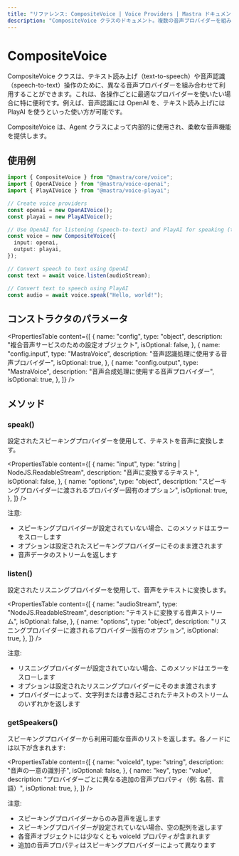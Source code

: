 ```yaml
---
title: "リファレンス: CompositeVoice | Voice Providers | Mastra ドキュメント"
description: "CompositeVoice クラスのドキュメント。複数の音声プロバイダーを組み合わせて、柔軟なテキスト読み上げおよび音声認識操作を可能にします。"
---
```


# CompositeVoice

CompositeVoice クラスは、テキスト読み上げ（text-to-speech）や音声認識（speech-to-text）操作のために、異なる音声プロバイダーを組み合わせて利用することができます。これは、各操作ごとに最適なプロバイダーを使いたい場合に特に便利です。例えば、音声認識には OpenAI を、テキスト読み上げには PlayAI を使うといった使い方が可能です。

CompositeVoice は、Agent クラスによって内部的に使用され、柔軟な音声機能を提供します。

## 使用例

```typescript
import { CompositeVoice } from "@mastra/core/voice";
import { OpenAIVoice } from "@mastra/voice-openai";
import { PlayAIVoice } from "@mastra/voice-playai";

// Create voice providers
const openai = new OpenAIVoice();
const playai = new PlayAIVoice();

// Use OpenAI for listening (speech-to-text) and PlayAI for speaking (text-to-speech)
const voice = new CompositeVoice({
  input: openai,
  output: playai,
});

// Convert speech to text using OpenAI
const text = await voice.listen(audioStream);

// Convert text to speech using PlayAI
const audio = await voice.speak("Hello, world!");
```

## コンストラクタのパラメータ

<PropertiesTable
  content={[
    {
      name: "config",
      type: "object",
      description: "複合音声サービスのための設定オブジェクト",
      isOptional: false,
    },
    {
      name: "config.input",
      type: "MastraVoice",
      description: "音声認識処理に使用する音声プロバイダー",
      isOptional: true,
    },
    {
      name: "config.output",
      type: "MastraVoice",
      description: "音声合成処理に使用する音声プロバイダー",
      isOptional: true,
    },
  ]}
/>

## メソッド

### speak()

設定されたスピーキングプロバイダーを使用して、テキストを音声に変換します。

<PropertiesTable
  content={[
    {
      name: "input",
      type: "string | NodeJS.ReadableStream",
      description: "音声に変換するテキスト",
      isOptional: false,
    },
    {
      name: "options",
      type: "object",
      description: "スピーキングプロバイダーに渡されるプロバイダー固有のオプション",
      isOptional: true,
    },
  ]}
/>

注意:

- スピーキングプロバイダーが設定されていない場合、このメソッドはエラーをスローします
- オプションは設定されたスピーキングプロバイダーにそのまま渡されます
- 音声データのストリームを返します

### listen()

設定されたリスニングプロバイダーを使用して、音声をテキストに変換します。

<PropertiesTable
  content={[
    {
      name: "audioStream",
      type: "NodeJS.ReadableStream",
      description: "テキストに変換する音声ストリーム",
      isOptional: false,
    },
    {
      name: "options",
      type: "object",
      description: "リスニングプロバイダーに渡されるプロバイダー固有のオプション",
      isOptional: true,
    },
  ]}
/>

注意:

- リスニングプロバイダーが設定されていない場合、このメソッドはエラーをスローします
- オプションは設定されたリスニングプロバイダーにそのまま渡されます
- プロバイダーによって、文字列または書き起こされたテキストのストリームのいずれかを返します

### getSpeakers()

スピーキングプロバイダーから利用可能な音声のリストを返します。各ノードには以下が含まれます:

<PropertiesTable
  content={[
    {
      name: "voiceId",
      type: "string",
      description: "音声の一意の識別子",
      isOptional: false,
    },
    {
      name: "key",
      type: "value",
      description:
        "プロバイダーごとに異なる追加の音声プロパティ（例: 名前、言語）",
      isOptional: true,
    },
  ]}
/>

注意:

- スピーキングプロバイダーからのみ音声を返します
- スピーキングプロバイダーが設定されていない場合、空の配列を返します
- 各音声オブジェクトには少なくとも voiceId プロパティが含まれます
- 追加の音声プロパティはスピーキングプロバイダーによって異なります
